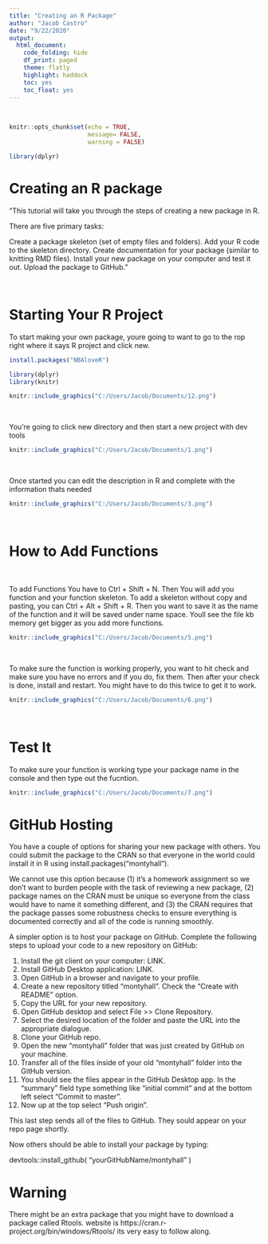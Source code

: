 ```yaml
---
title: "Creating an R Package"
author: "Jacob Castro"
date: "9/22/2020" 
output: 
  html_document:
    code_folding: hide
    df_print: paged
    theme: flatly
    highlight: haddock
    toc: yes
    toc_float: yes
---
```

<br>  
  
```r


knitr::opts_chunk$set(echo = TRUE,
                      message= FALSE,
                      warning = FALSE)

library(dplyr)


```

# Creating an R package

"This tutorial will take you through the steps of creating a new package in R.

There are five primary tasks:

Create a package skeleton (set of empty files and folders).
Add your R code to the skeleton directory.
Create documentation for your package (similar to knitting RMD files).
Install your new package on your computer and test it out.
Upload the package to GitHub."


<br>


# Starting Your R Project

To start making your own package, youre going to want to go to the rop right where it says R project and click new.

```r
install.packages("NBAloveR")

library(dplyr)
library(knitr)

```

```r
knitr::include_graphics("C:/Users/Jacob/Documents/12.png")
```
<br>

You're going to click new directory and then start a new project with dev tools
<br>
```r
knitr::include_graphics("C:/Users/Jacob/Documents/1.png")
```
<br>

Once started you can edit the description in R and complete with the information thats needed
<br>
```r
knitr::include_graphics("C:/Users/Jacob/Documents/3.png")
```

<br>

# How to Add Functions
<br> 

To add Functions You have to Ctrl + Shift + N. Then You will add you function and your function skeleton. To add a skeleton without copy and pasting, you can Ctrl + Alt + Shift + R.  Then you want to save it as the name of the function and it will be saved under name space. Youll see the file kb memory get bigger as you add more functions.
<br>
```r
knitr::include_graphics("C:/Users/Jacob/Documents/5.png")
```
<br>

To make sure the function is working properly, you want to hit check and make sure you have no errors and if you do, fix them. Then after your check is done, install and restart. You might have to do this twice to get it to work. 
<br>
```r
knitr::include_graphics("C:/Users/Jacob/Documents/6.png")
```
<br>

# Test It
To make sure your function is working type your package name in the console and then type out the fucntion. 
```r
knitr::include_graphics("C:/Users/Jacob/Documents/7.png")
```
# GitHub Hosting
You have a couple of options for sharing your new package with others. You could submit the package to the CRAN so that everyone in the world could install it in R using install.packages(“montyhall”).

We cannot use this option because (1) it’s a homework assignment so we don’t want to burden people with the task of reviewing a new package, (2) package names on the CRAN must be unique so everyone from the class would have to name it something different, and (3) the CRAN requires that the package passes some robustness checks to ensure everything is documented correctly and all of the code is running smoothly.

A simpler option is to host your package on GitHub. Complete the following steps to upload your code to a new repository on GitHub:

1. Install the git client on your computer: LINK.
2. Install GitHub Desktop application: LINK.
3. Open GitHub in a browser and navigate to your profile.
4. Create a new repository titled “montyhall”. Check the “Create with README” option.
5. Copy the URL for your new repository.
6. Open GitHub desktop and select File >> Clone Repository.
7. Select the desired location of the folder and paste the URL into the appropriate dialogue.
8. Clone your GitHub repo.
9. Open the new “montyhall” folder that was just created by GitHub on your machine.
10. Transfer all of the files inside of your old “montyhall” folder into the GitHub version.
11. You should see the files appear in the GitHub Desktop app. In the “summary” field type something like “initial commit” and at the bottom left select “Commit to master”.
12. Now up at the top select “Push origin”.

This last step sends all of the files to GitHub. They sould appear on your repo page shortly.

Now others should be able to install your package by typing:

devtools::install_github( "yourGitHubName/montyhall" )

# Warning

There might be an extra package that you might have to download a package called Rtools. website is https://cran.r-project.org/bin/windows/Rtools/ its very easy to follow along.  
